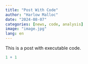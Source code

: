 ```yaml
---
title: "Post With Code"
author: "Harlow Malloc"
date: "2024-08-07"
categories: [news, code, analysis]
image: "image.jpg"
lang: en
---
```


This is a post with executable code.

```r
1 + 1
```
